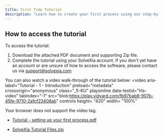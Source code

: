 ---
title: First Time Tutorial
description: "Learn how to create your first process using our step-by-step guide, designed to provide a foundation level understanding of the SolveXia platform. You will require 1 hour to complete this tutorial."
---

## How to access the tutorial

To access the tutorial:

1.  Download the attached PDF document and supporting Zip file.
2.  Complete the tutorial using your SolveXia account. If you don't yet have an account or are unsure of how to access the software, please contact us via [support@solvexia.com](mailto:support@solvexia.com)

You can also watch a video walk-through of the tutorial below:
<video
  aria-label="Tutorial - 1 - Introduction"
  preload="metadata"
  crossorigin="anonymous"
  class="_1l-KU"
  playsinline
  data-testid="hls-video"
  tabindex="-1"
  src="blob:https://play.vidyard.com/fb97bab8-907b-45fe-9710-2afcf23408ab"
  controls
  height= "420"
  width= "100%"
>
  Your browser does not support the video tag.
</video>
* [Tutorial - setting up your first process.pdf](/hc/en-us/article_attachments/360002377935)

* [SolveXia Tutorial Files.zip](/hc/en-us/article_attachments/360006608876)

